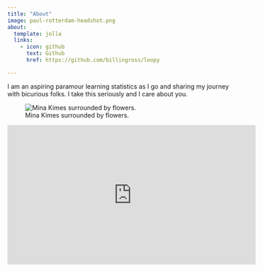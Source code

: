 ```yaml
---
title: "About"
image: paul-rotterdam-headshot.png
about:
  template: jolla
  links:
    - icon: github
      text: Github
      href: https://github.com/billingross/loopy

---
```


I am an aspiring paramour learning statistics as I go and sharing my journey with bicurious folks. I take this seriously and I care about you.

![Mina Kimes surrounded by flowers.](rotterdam_or_anywhere/flower-armor.png)

<iframe width="560" height="315" src="https://www.youtube.com/embed/bnVUHWCynig?si=8Dat_0zbRWkVw5v9" title="YouTube video player" frameborder="0" allow="accelerometer; autoplay; clipboard-write; encrypted-media; gyroscope; picture-in-picture; web-share" referrerpolicy="strict-origin-when-cross-origin" allowfullscreen></iframe>
